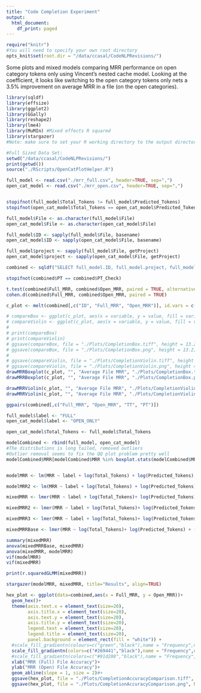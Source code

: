 ```yaml
---
title: "Code Completion Experiment"
output:
  html_document:
    df_print: paged
---
```

```r
require("knitr")
#You will need to specify your own root directory
opts_knit$set(root.dir = "/data/ccasal/CodeNLPRevisions/")
```

Some plots and mixed models comparing MRR performance on open category tokens only using
Vincent's nested cache model.  Looking at the coefficient, it looks like switching to the open
category tokens only nets a 3.5% improvement on average MRR in a file (on the open categories).
```r
library(sqldf)
library(effsize)
library(ggplot2)
library(GGally)
library(reshape2)
library(lme4)
library(MuMIn) #Mixed effects R squared
library(stargazer)
#Note: make sure to set your R working directory to the output directory where the results are stored.

#Full Sized Data Set:
setwd("/data/ccasal/CodeNLPRevisions/")
print(getwd())
source("./RScripts/OpenCatPlotHelper.R")

full_model <- read.csv("./mrr_full.csv", header=TRUE, sep=",")
open_cat_model <- read.csv("./mrr_open.csv", header=TRUE, sep=",")


stopifnot(full_model$Total_Tokens != full_model$Predicted_Tokens)
stopifnot(open_cat_model$Total_Tokens == open_cat_model$Predicted_Tokens)

full_model$File <- as.character(full_model$File)
open_cat_model$File <- as.character(open_cat_model$File)

full_model$ID <- sapply(full_model$File, basename)
open_cat_model$ID <- sapply(open_cat_model$File, basename)

full_model$project <- sapply(full_model$File, getProject)
open_cat_model$project <- sapply(open_cat_model$File, getProject)

combined <- sqldf("SELECT full_model.ID, full_model.project, full_model.MRR as Full_MRR, open_cat_model.MRR as Open_MRR, full_model.Total_Tokens as TT, full_model.Predicted_Tokens as PT, open_cat_model.Predicted_Tokens as PT_Check FROM full_model INNER JOIN open_cat_model on full_model.ID = open_cat_model.ID")

stopifnot(combined$PT == combined$PT_Check)

t.test(combined$Full_MRR, combined$Open_MRR, paired = TRUE, alternative = "less")
cohen.d(combined$Full_MRR, combined$Open_MRR, paired = TRUE)

c_plot <- melt(combined[,c("ID", "Full_MRR", "Open_MRR")], id.vars = c("ID"))

# compareBox <- ggplot(c_plot, aes(x = variable, y = value, fill = variable)) + geom_boxplot()
# compareViolin <- ggplot(c_plot, aes(x = variable, y = value, fill = variable)) + geom_violin()
# 
# print(compareBox)
# print(compareViolin)
# ggsave(compareBox, file = "./Plots/CompletionBox.tiff", height = 13.2, width = 19.05, units = 'cm', dpi = 600)
# ggsave(compareBox, file = "./Plots/CompletionBox.png", height = 13.2, width = 19.05, units = 'cm', dpi = 600)
# 
# ggsave(compareViolin, file = "./Plots/CompletionViolin.tiff", height = 13.2, width = 19.05, units = 'cm', dpi = 600)
# ggsave(compareViolin, file = "./Plots/CompletionViolin.png", height = 13.2, width = 19.05, units = 'cm', dpi = 600)
drawMRRBoxplot(c_plot, "", "Average File MRR", "./Plots/CompletionBox.tiff")
drawMRRBoxplot(c_plot, "", "Average File MRR", "./Plots/CompletionBox.png")

drawMRRViolin(c_plot, "", "Average File MRR", "./Plots/CompletionViolin.tiff")
drawMRRViolin(c_plot, "", "Average File MRR", "./Plots/CompletionViolin.png")

ggpairs(combined[,c("Full_MRR", "Open_MRR", "TT", "PT")])

full_model$label <- "FULL"
open_cat_model$label <- "OPEN_ONLY"

open_cat_model$Total_Tokens <- full_model$Total_Tokens

modelCombined <- rbind(full_model, open_cat_model)
#The distributions is long tailed, removed outliers
#Outlier removal seems to fix the QQ plot problem pretty well
modelCombined$MRR[modelCombined$MRR %in% boxplot.stats(modelCombined$MRR)$out] = NA


modelMRR <- lm(MRR ~ label + log(Total_Tokens) + log(Predicted_Tokens), data = modelCombined)

modelMRR2 <- lm(MRR ~ label + log(Total_Tokens) + log(Predicted_Tokens) + factor(project), data = modelCombined)

mixedMRR <- lmer(MRR ~ label + log(Total_Tokens)+ log(Predicted_Tokens)  + (1|ID), data = modelCombined, REML=FALSE)

mixedMRR2 <- lmer(MRR ~ label + log(Total_Tokens)+ log(Predicted_Tokens)  + (1|project), data = modelCombined, REML=FALSE)

mixedMRR3 <- lmer(MRR ~ label + log(Total_Tokens)+ log(Predicted_Tokens)  + (1|project) + (1|ID), data = modelCombined, REML=FALSE)

mixedMRRBase <- lmer(MRR ~ log(Total_Tokens)+ log(Predicted_Tokens) + (1|ID), data = modelCombined, REML=FALSE)

summary(mixedMRR)
anova(mixedMRRBase, mixedMRR)
anova(mixedMRR, modelMRR)
vif(modelMRR)
vif(mixedMRR)

print(r.squaredGLMM(mixedMRR))

stargazer(modelMRR, mixedMRR, title="Results", align=TRUE)

hex_plot <- ggplot(data=combined,aes(x = Full_MRR, y = Open_MRR))+
  geom_hex()+
  theme(axis.text.x = element_text(size=20), 
        axis.title.x = element_text(size=20),
        axis.text.y = element_text(size=20),
        axis.title.y = element_text(size=20),
        legend.text = element_text(size=20),
        legend.title = element_text(size=20),
        panel.background = element_rect(fill = "white")) + 
  #scale_fill_gradientn(colours=c("green","black"),name = "Frequency",na.value=NA) +
  scale_fill_gradientn(colors=c("#269441","black"),name = "Frequency",na.value=NA)+
  #scale_fill_gradientn(colors=c("#91d288","black"),name = "Frequency",na.value=NA)+
  xlab("MRR (Full) File Accuracy")+
  ylab("MRR (Open) File Accuracy")+ 
  geom_abline(slope = 1, size = 2)#+
  ggsave(hex_plot, file = "./Plots/CompletionAccuracyComparison.tiff", height = 13.2, width = 19.05, units = 'cm', dpi = 600)
  ggsave(hex_plot, file = "./Plots/CompletionAccuracyComparison.png", height = 13.2, width = 19.05, units = 'cm', dpi = 600)
```
